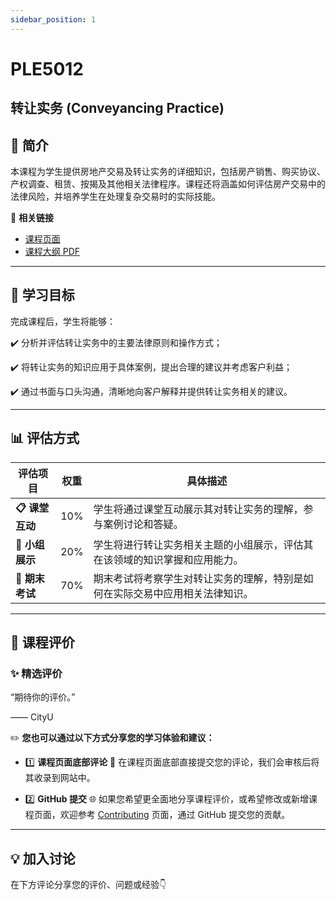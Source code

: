 ```yaml
---
sidebar_position: 1
---
```


# PLE5012
## 转让实务 (Conveyancing Practice)

## **📘 简介**
本课程为学生提供房地产交易及转让实务的详细知识，包括房产销售、购买协议、产权调查、租赁、按揭及其他相关法律程序。课程还将涵盖如何评估房产交易中的法律风险，并培养学生在处理复杂交易时的实际技能。

🔗 **相关链接**
- [课程页面](https://www.cityu.edu.hk/catalogue/pg/202425/course/PLE5012.htm)
- [课程大纲 PDF](https://www.cityu.edu.hk/catalogue/pg/202425/course/PLE5012.pdf)

---

## **🎯 学习目标**

完成课程后，学生将能够：

✔️ 分析并评估转让实务中的主要法律原则和操作方式；

✔️ 将转让实务的知识应用于具体案例，提出合理的建议并考虑客户利益；

✔️ 通过书面与口头沟通，清晰地向客户解释并提供转让实务相关的建议。

---

## **📊 评估方式**

| **评估项目**          | **权重** | **具体描述**                                                                                       |
|----------------------|---------|---------------------------------------------------------------------------------------------------|
| **📋 课堂互动**       | 10%     | 学生将通过课堂互动展示其对转让实务的理解，参与案例讨论和答疑。                                   |
| **📂 小组展示**       | 20%     | 学生将进行转让实务相关主题的小组展示，评估其在该领域的知识掌握和应用能力。                     |
| **📂 期末考试**       | 70%     | 期末考试将考察学生对转让实务的理解，特别是如何在实际交易中应用相关法律知识。                   |

---

## **💬 课程评价**

### ✨ **精选评价**
<div className={commentStyles.commentBox}>
    <p className={commentStyles.commentText}>
        “期待你的评价。”
    </p>
    <p className={commentStyles.commentAuthor}>—— CityU</p>
</div>

✏️ **您也可以通过以下方式分享您的学习体验和建议：**

- 1️⃣ **课程页面底部评论**
💬 在课程页面底部直接提交您的评论，我们会审核后将其收录到网站中。

- 2️⃣ **GitHub 提交**
🌐 如果您希望更全面地分享课程评价，或希望修改或新增课程页面，欢迎参考 [Contributing](/contributing) 页面，通过 GitHub 提交您的贡献。

---

## **💡 加入讨论**

在下方评论分享您的评价、问题或经验👇
<Utterances />